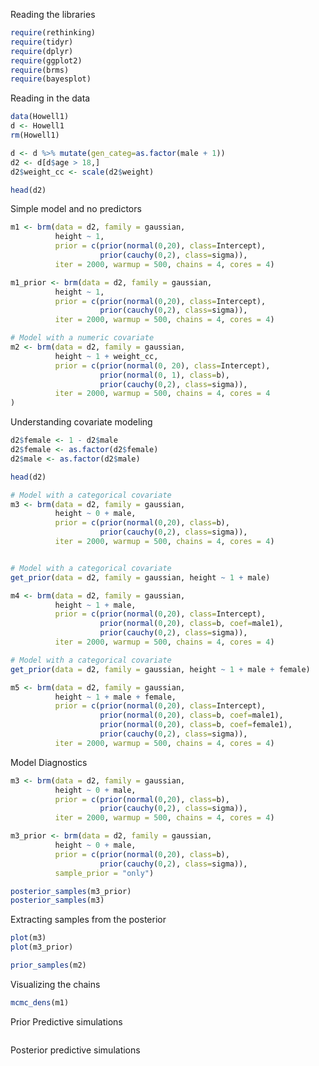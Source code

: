 Reading the libraries
```r
require(rethinking)
require(tidyr)
require(dplyr)
require(ggplot2)
require(brms)
require(bayesplot)

```

Reading in the data

```r

data(Howell1)
d <- Howell1
rm(Howell1)

d <- d %>% mutate(gen_categ=as.factor(male + 1))
d2 <- d[d$age > 18,]
d2$weight_cc <- scale(d2$weight)

head(d2)
```

Simple model and no predictors


```r

m1 <- brm(data = d2, family = gaussian,
          height ~ 1,
          prior = c(prior(normal(0,20), class=Intercept),
                    prior(cauchy(0,2), class=sigma)),
          iter = 2000, warmup = 500, chains = 4, cores = 4)

m1_prior <- brm(data = d2, family = gaussian,
          height ~ 1,
          prior = c(prior(normal(0,20), class=Intercept),
                    prior(cauchy(0,2), class=sigma)),
          iter = 2000, warmup = 500, chains = 4, cores = 4)


```


```r
# Model with a numeric covariate
m2 <- brm(data = d2, family = gaussian,
          height ~ 1 + weight_cc,
          prior = c(prior(normal(0, 20), class=Intercept),
                    prior(normal(0, 1), class=b),
                    prior(cauchy(0,2), class=sigma)),
          iter = 2000, warmup = 500, chains = 4, cores = 4
)
```

Understanding covariate modeling
```r

d2$female <- 1 - d2$male
d2$female <- as.factor(d2$female)
d2$male <- as.factor(d2$male)

head(d2)

# Model with a categorical covariate
m3 <- brm(data = d2, family = gaussian,
          height ~ 0 + male,
          prior = c(prior(normal(0,20), class=b),
                    prior(cauchy(0,2), class=sigma)),
          iter = 2000, warmup = 500, chains = 4, cores = 4)


# Model with a categorical covariate
get_prior(data = d2, family = gaussian, height ~ 1 + male)

m4 <- brm(data = d2, family = gaussian,
          height ~ 1 + male,
          prior = c(prior(normal(0,20), class=Intercept),
                    prior(normal(0,20), class=b, coef=male1),
                    prior(cauchy(0,2), class=sigma)),
          iter = 2000, warmup = 500, chains = 4, cores = 4)

# Model with a categorical covariate
get_prior(data = d2, family = gaussian, height ~ 1 + male + female)

m5 <- brm(data = d2, family = gaussian,
          height ~ 1 + male + female,
          prior = c(prior(normal(0,20), class=Intercept),
                    prior(normal(0,20), class=b, coef=male1),
                    prior(normal(0,20), class=b, coef=female1),
                    prior(cauchy(0,2), class=sigma)),
          iter = 2000, warmup = 500, chains = 4, cores = 4)

```




Model Diagnostics
```r
m3 <- brm(data = d2, family = gaussian,
          height ~ 0 + male,
          prior = c(prior(normal(0,20), class=b),
                    prior(cauchy(0,2), class=sigma)),
          iter = 2000, warmup = 500, chains = 4, cores = 4)

m3_prior <- brm(data = d2, family = gaussian,
          height ~ 0 + male,
          prior = c(prior(normal(0,20), class=b),
                    prior(cauchy(0,2), class=sigma)),
          sample_prior = "only")

```

```r
posterior_samples(m3_prior)
posterior_samples(m3)
```


Extracting samples from the posterior
```r

plot(m3)
plot(m3_prior)

```

```r

prior_samples(m2)

```

Visualizing the chains
```r


mcmc_dens(m1)

```

Prior Predictive simulations

```r


```

Posterior predictive simulations

```r


```





